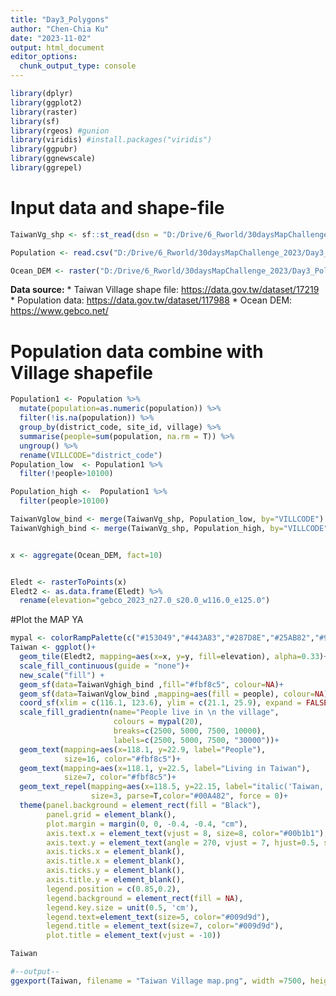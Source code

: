 ```yaml
---
title: "Day3_Polygons"
author: "Chen-Chia Ku"
date: "2023-11-02"
output: html_document
editor_options: 
  chunk_output_type: console
---
```


```r
library(dplyr)
library(ggplot2)
library(raster)
library(sf)
library(rgeos) #gunion
library(viridis) #install.packages("viridis")  
library(ggpubr)
library(ggnewscale)
library(ggrepel)

```

# Input data and shape-file
```r
TaiwanVg_shp <- sf::st_read(dsn = "D:/Drive/6_Rworld/30daysMapChallenge_2023/Day3_Polygons/TaiwanVillage", layer="VILLAGE_MOI_1081121")

Population <- read.csv("D:/Drive/6_Rworld/30daysMapChallenge_2023/Day3_Polygons/opendata111Y051.csv")

Ocean_DEM <- raster("D:/Drive/6_Rworld/30daysMapChallenge_2023/Day3_Polygons/TaiwanOCean/gebco_2023_n27.0_s20.0_w116.0_e125.0.tif")

```

**Data source:** 
  * Taiwan Village shape file: <https://data.gov.tw/dataset/17219>
  * Population data: <https://data.gov.tw/dataset/117988>
  * Ocean DEM: <https://www.gebco.net/>

# Population data combine with Village shapefile
```r

Population1 <- Population %>%
  mutate(population=as.numeric(population)) %>%
  filter(!is.na(population)) %>%
  group_by(district_code, site_id, village) %>%
  summarise(people=sum(population, na.rm = T)) %>%
  ungroup() %>%
  rename(VILLCODE="district_code")
Population_low  <- Population1 %>%
  filter(!people>10100)

Population_high <-  Population1 %>%
  filter(people>10100)

TaiwanVglow_bind <- merge(TaiwanVg_shp, Population_low, by="VILLCODE")
TaiwanVghigh_bind <- merge(TaiwanVg_shp, Population_high, by="VILLCODE")


x <- aggregate(Ocean_DEM, fact=10)


Eledt <- rasterToPoints(x)
Eledt2 <- as.data.frame(Eledt) %>%
  rename(elevation="gebco_2023_n27.0_s20.0_w116.0_e125.0")
```

#Plot the MAP YA

```r
mypal <- colorRampPalette(c("#153049","#443A83","#287D8E","#25AB82","#98CC48","#F0E51D","#f5ed67","#FAF6B3"))
Taiwan <- ggplot()+
  geom_tile(Eledt2, mapping=aes(x=x, y=y, fill=elevation), alpha=0.33)+
  scale_fill_continuous(guide = "none")+
  new_scale("fill") +
  geom_sf(data=TaiwanVghigh_bind ,fill="#fbf8c5", colour=NA)+
  geom_sf(data=TaiwanVglow_bind ,mapping=aes(fill = people), colour=NA)+
  coord_sf(xlim = c(116.1, 123.6), ylim = c(21.1, 25.9), expand = FALSE, crs=4326)+
  scale_fill_gradientn(name="People live in \n the village",
                       colours = mypal(20), 
                       breaks=c(2500, 5000, 7500, 10000),
                       labels=c(2500, 5000, 7500, "30000"))+
  geom_text(mapping=aes(x=118.1, y=22.9, label="People"), 
            size=16, color="#fbf8c5")+
  geom_text(mapping=aes(x=118.1, y=22.5, label="Living in Taiwan"), 
            size=7, color="#fbf8c5")+
  geom_text_repel(mapping=aes(x=118.5, y=22.15, label="italic('Taiwan, with a total area of 36,000 square kilometers, \n is home to 23 million people. Where are you now?')"), 
                  size=3, parse=T,color="#00A482", force = 0)+
  theme(panel.background = element_rect(fill = "Black"), 
        panel.grid = element_blank(), 
        plot.margin = margin(0, 0, -0.4, -0.4, "cm"),
        axis.text.x = element_text(vjust = 8, size=8, color="#00b1b1"),
        axis.text.y = element_text(angle = 270, vjust = 7, hjust=0.5, size=8, color="#00b1b1"),
        axis.ticks.x = element_blank(),
        axis.title.x = element_blank(),
        axis.ticks.y = element_blank(),
        axis.title.y = element_blank(), 
        legend.position = c(0.85,0.2), 
        legend.background = element_rect(fill = NA),
        legend.key.size = unit(0.5, 'cm'), 
        legend.text=element_text(size=5, color="#009d9d"), 
        legend.title = element_text(size=7, color="#009d9d"), 
        plot.title = element_text(vjust = -10))

Taiwan

#--output--
ggexport(Taiwan, filename = "Taiwan Village map.png", width =7500, height =5248, res =900 )

```
